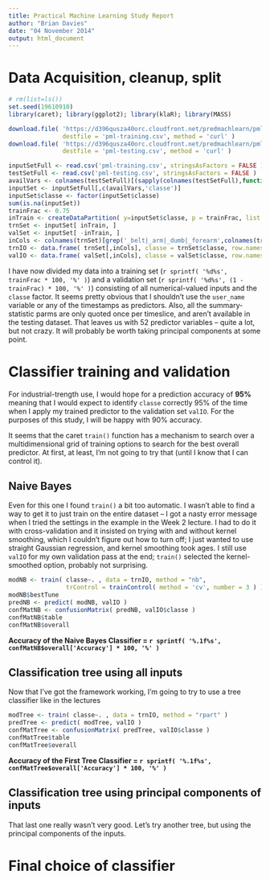 ```yaml
---
title: Practical Machine Learning Study Report
author: "Brian Davies"
date: "04 November 2014"
output: html_document
---
```


# Data Acquisition, cleanup, split

```r
# rm(list=ls())
set.seed(19610910)
library(caret); library(ggplot2); library(klaR); library(MASS)
```
```r
download.file( 'https://d396qusza40orc.cloudfront.net/predmachlearn/pml-training.csv',
               destfile = 'pml-training.csv', method = 'curl' )
download.file( 'https://d396qusza40orc.cloudfront.net/predmachlearn/pml-testing.csv',
               destfile = 'pml-testing.csv', method = 'curl' )
```
```r
inputSetFull <- read.csv('pml-training.csv', stringsAsFactors = FALSE )
testSetFull <- read.csv('pml-testing.csv', stringsAsFactors = FALSE )
availVars <- colnames(testSetFull)[(sapply(colnames(testSetFull),function(cn){sum(is.na(testSetFull[,cn]))}) == 0)][1:59]
inputSet <- inputSetFull[,c(availVars,'classe')]
inputSet$classe <- factor(inputSet$classe)
sum(is.na(inputSet))
trainFrac <- 0.75
inTrain <- createDataPartition( y=inputSet$classe, p = trainFrac, list = FALSE )
trnSet <- inputSet[ inTrain, ]
valSet <- inputSet[ -inTrain, ]
inCols <- colnames(trnSet)[grep('_belt|_arm|_dumb|_forearm',colnames(trnSet))]
trnIO <- data.frame( trnSet[,inCols], classe = trnSet$classe, row.names = NULL )
valIO <- data.frame( valSet[,inCols], classe = valSet$classe, row.names = NULL )
```

I have now divided my data into a training set
(`r sprintf( '%d%s', trainFrac * 100, '%' )`)
and a validation set
(`r sprintf( '%d%s', (1 - trainFrac) * 100, '%' )`)
consisting of all numerical-valued inputs and the `classe` factor. It seems pretty
obvious that I shouldn't use the `user_name` variable or any of the timestamps
as predictors. Also, all the summary-statistic parms are only quoted once per
timeslice, and aren't available in the testing dataset. That leaves us with
52 predictor variables -- quite a lot, but not crazy. It will probably be worth
taking principal components at some point.

# Classifier training and validation

For industrial-trength use, I would hope for a prediction accuracy of __95%__
meaning that I would expect to identify `classe` correctly 95% of the time when I
apply my trained predictor to the validation set `valIO`. For the purposes of
this study, I will be happy with 90% accuracy.

It seems that the caret `train()` function has a mechanism to search over a
multidimensional grid of training options to search for the best overall
predictor. At first, at least, I'm not going to try that (until I know that
I can control it).

## Naive Bayes

Even for this one I found `train()` a bit too automatic. I wasn't able to
find a way to get it to just train on the entire dataset -- I got a nasty
error message when I tried the settings in the example in the Week 2 lecture. I
had to do it with cross-validation and it insisted on trying with and
without kernel smoothing, which I couldn't figure out how to turn off; I just
wanted to use straight Gaussian regression, and kernel smoothing took ages.
I still use `valIO` for my own validation pass at the end; `train()` selected
the kernel-smoothed option, probably not surprising.

```r
modNB <- train( classe~. , data = trnIO, method = "nb",
                trControl = trainControl( method = 'cv', number = 3 ) )
modNB$bestTune
predNB <- predict( modNB, valIO )
confMatNB <- confusionMatrix( predNB, valIO$classe )
confMatNB$table
confMatNB$overall
```

__Accuracy of the Naive Bayes Classifier =
`r sprintf( '%.1f%s', confMatNB$overall['Accuracy'] * 100, '%' )` __

## Classification tree using all inputs

Now that I've got the framework working, I'm going to try to use a tree
classifier like in the lectures

```r
modTree <- train( classe~. , data = trnIO, method = "rpart" )
predTree <- predict( modTree, valIO )
confMatTree <- confusionMatrix( predTree, valIO$classe )
confMatTree$table
confMatTree$overall
```

__Accuracy of the First Tree Classifier =
`r sprintf( '%.1f%s', confMatTree$overall['Accuracy'] * 100, '%' )` __

## Classification tree using principal components of inputs

That last one really wasn't very good. Let's try another tree, but using
the principal components of the inputs.

# Final choice of classifier
